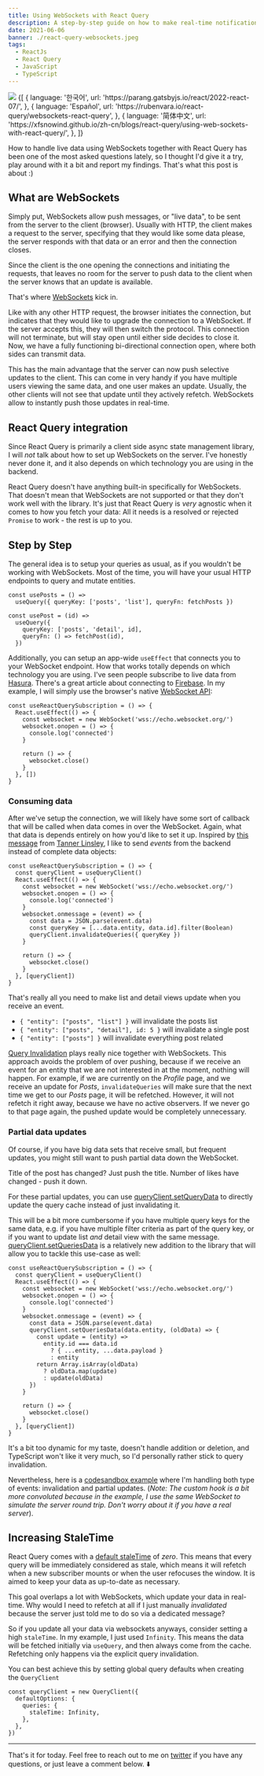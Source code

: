 ```yaml
---
title: Using WebSockets with React Query
description: A step-by-step guide on how to make real-time notifications work with react-query
date: 2021-06-06
banner: ./react-query-websockets.jpeg
tags:
  - ReactJs
  - React Query
  - JavaScript
  - TypeScript
---
```



<img src="./react-query-websockets.jpeg" />

<Attribution name="Maxim Hopman" url="https://unsplash.com/@nampoh" />

<RqToc id="using-web-sockets-with-react-query" />

<Translations>
  {[
    {
      language: '한국어',
      url: 'https://parang.gatsbyjs.io/react/2022-react-07/',
    },
    {
      language: 'Español',
      url: 'https://rubenvara.io/react-query/websockets-react-query',
    },
    {
      language: '简体中文',
      url: 'https://xfsnowind.github.io/zh-cn/blogs/react-query/using-web-sockets-with-react-query/',
    },
  ]}
</Translations>

How to handle live data using WebSockets together with React Query has been one of the most asked questions lately, so I thought I'd give it a try, play around with it a bit and report my findings. That's what this post is about :)

## What are WebSockets

Simply put, WebSockets allow push messages, or "live data", to be sent from the server to the client (browser). Usually with HTTP, the client makes a request to the server, specifying that they would like some data please, the server responds with that data or an error and then the connection closes.

Since the client is the one opening the connections and initiating the requests, that leaves no room for the server to push data to the client when the server knows that an update is available.

That's where [WebSockets](https://en.wikipedia.org/wiki/WebSocket) kick in.

Like with any other HTTP request, the browser initiates the connection, but indicates that they would like to upgrade the connection to a WebSocket. If the server accepts this, they will then switch the protocol. This connection will not terminate, but will stay open until either side decides to close it. Now, we have a fully functioning bi-directional connection open, where both sides can transmit data.

This has the main advantage that the server can now push selective updates to the client. This can come in very handy if you have multiple users viewing the same data, and one user makes an update. Usually, the other clients will not see that update until they actively refetch. WebSockets allow to instantly push those updates in real-time.

## React Query integration

Since React Query is primarily a client side async state management library, I will _not_ talk about how to set up WebSockets on the server. I've honestly never done it, and it also depends on which technology you are using in the backend.

React Query doesn't have anything built-in specifically for WebSockets. That doesn't mean that WebSockets are not supported or that they don't work well with the library. It's just that React Query is _very_ agnostic when it comes to how you fetch your data: All it needs is a resolved or rejected `Promise` to work - the rest is up to you.

## Step by Step

The general idea is to setup your queries as usual, as if you wouldn't be working with WebSockets. Most of the time, you will have your usual HTTP endpoints to query and mutate entities.

```jsx:title=a-standard-query
const usePosts = () =>
  useQuery({ queryKey: ['posts', 'list'], queryFn: fetchPosts })

const usePost = (id) =>
  useQuery({
    queryKey: ['posts', 'detail', id],
    queryFn: () => fetchPost(id),
  })
```

Additionally, you can setup an app-wide `useEffect` that connects you to your WebSocket endpoint. How that works totally depends on which technology you are using. I've seen people subscribe to live data from [Hasura](https://github.com/tannerlinsley/react-query/issues/171#issuecomment-649810136). There's a great article about connecting to [Firebase](https://aggelosarvanitakis.medium.com/a-real-time-hook-with-firebase-react-query-f7eb537d5145). In my example, I will simply use the browser's native [WebSocket API](https://developer.mozilla.org/en-US/docs/Web/API/WebSocket):

```jsx:title=useReactQuerySubscription
const useReactQuerySubscription = () => {
  React.useEffect(() => {
    const websocket = new WebSocket('wss://echo.websocket.org/')
    websocket.onopen = () => {
      console.log('connected')
    }

    return () => {
      websocket.close()
    }
  }, [])
}
```

### Consuming data

After we've setup the connection, we will likely have some sort of callback that will be called when data comes in over the WebSocket. Again, what that data is depends entirely on how you'd like to set it up. Inspired by [this message](https://github.com/tannerlinsley/react-query/issues/171#issuecomment-649716718) from [Tanner Linsley](https://github.com/tannerlinsley), I like to send _events_ from the backend instead of complete data objects:

```jsx:title=event-based-subscriptions {8-12}
const useReactQuerySubscription = () => {
  const queryClient = useQueryClient()
  React.useEffect(() => {
    const websocket = new WebSocket('wss://echo.websocket.org/')
    websocket.onopen = () => {
      console.log('connected')
    }
    websocket.onmessage = (event) => {
      const data = JSON.parse(event.data)
      const queryKey = [...data.entity, data.id].filter(Boolean)
      queryClient.invalidateQueries({ queryKey })
    }

    return () => {
      websocket.close()
    }
  }, [queryClient])
}
```

That's really all you need to make list and detail views update when you receive an event.

- `{ "entity": ["posts", "list"] }` will invalidate the posts list
- `{ "entity": ["posts", "detail"], id: 5 }` will invalidate a single post
- `{ "entity": ["posts"] }` will invalidate everything post related

[Query Invalidation](https://react-query.tanstack.com/guides/query-invalidation) plays really nice together with WebSockets. This approach avoids the problem of over pushing, because if we receive an event for an entity that we are not interested in at the moment, nothing will happen. For example, if we are currently on the _Profile_ page, and we receive an update for _Posts_, `invalidateQueries` will make sure that the next time we get to our _Posts_ page, it will be refetched. However, it will not refetch it right away, because we have no active observers. If we never go to that page again, the pushed update would be completely unnecessary.

### Partial data updates

Of course, if you have big data sets that receive small, but frequent updates, you might still want to push partial data down the WebSocket.

Title of the post has changed? Just push the title. Number of likes have changed - push it down.

For these partial updates, you can use [queryClient.setQueryData](https://react-query.tanstack.com/reference/QueryClient#queryclientsetquerydata) to directly update the query cache instead of just invalidating it.

This will be a bit more cumbersome if you have multiple query keys for the same data, e.g. if you have multiple filter criteria as part of the query key, or if you want to update list _and_ detail view with the same message. [queryClient.setQueriesData](https://react-query.tanstack.com/reference/QueryClient#queryclientsetqueriesdata) is a relatively new addition to the library that will allow you to tackle this use-case as well:

```jsx:title=partial-updates {10-17}
const useReactQuerySubscription = () => {
  const queryClient = useQueryClient()
  React.useEffect(() => {
    const websocket = new WebSocket('wss://echo.websocket.org/')
    websocket.onopen = () => {
      console.log('connected')
    }
    websocket.onmessage = (event) => {
      const data = JSON.parse(event.data)
      queryClient.setQueriesData(data.entity, (oldData) => {
        const update = (entity) =>
          entity.id === data.id
            ? { ...entity, ...data.payload }
            : entity
        return Array.isArray(oldData)
          ? oldData.map(update)
          : update(oldData)
      })
    }

    return () => {
      websocket.close()
    }
  }, [queryClient])
}
```

It's a bit too dynamic for my taste, doesn't handle addition or deletion, and TypeScript won't like it very much, so I'd personally rather stick to query invalidation.

Nevertheless, here is a [codesandbox example](https://codesandbox.io/s/react-query-websockets-ep1op) where I'm handling both type of events: invalidation and partial updates. (_Note: The custom hook is a bit more convoluted because in the example, I use the same WebSocket to simulate the server round trip. Don't worry about it if you have a real server_).

## Increasing StaleTime

React Query comes with a [default staleTime](https://react-query.tanstack.com/guides/important-defaults) of _zero_. This means that every query will be immediately considered as stale, which means it will refetch when a new subscriber mounts or when the user refocuses the window. It is aimed to keep your data as up-to-date as necessary.

This goal overlaps a lot with WebSockets, which update your data in real-time. Why would I need to refetch at all if I just manually _invalidated_ because the server just told me to do so via a dedicated message?

So if you update all your data via websockets anyways, consider setting a high `staleTime`. In my example, I just used `Infinity`. This means the data will be fetched initially via `useQuery`, and then always come from the cache. Refetching only happens via the explicit query invalidation.

You can best achieve this by setting global query defaults when creating the `QueryClient`

```jsx:title=infinite-stale-time
const queryClient = new QueryClient({
  defaultOptions: {
    queries: {
      staleTime: Infinity,
    },
  },
})
```

---

That's it for today. Feel free to reach out to me on [twitter](https://twitter.com/tkdodo)
if you have any questions, or just leave a comment below. ⬇️

<Comments />
